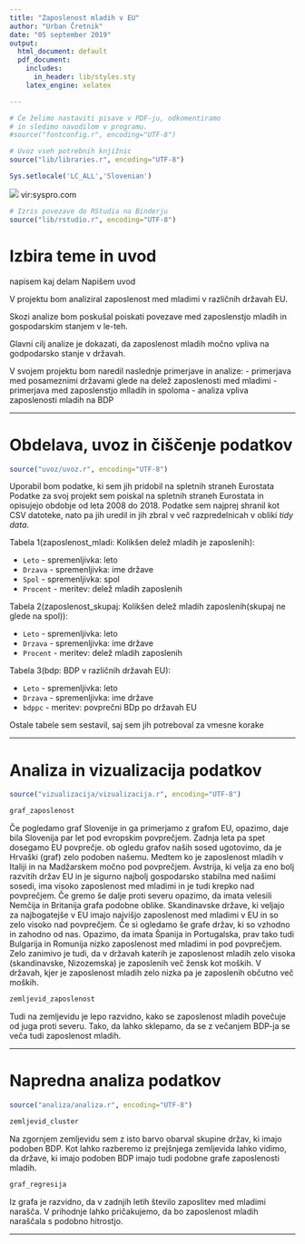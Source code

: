 ```yaml
---
title: "Zaposlenost mladih v EU"
author: "Urban Čretnik"
date: "05 september 2019"
output:
  html_document: default
  pdf_document:
    includes:
      in_header: lib/styles.sty
    latex_engine: xelatex

---
```


```r
# Če želimo nastaviti pisave v PDF-ju, odkomentiramo
# in sledimo navodilom v programu.
#source("fontconfig.r", encoding="UTF-8")

# Uvoz vseh potrebnih knjižnic
source("lib/libraries.r", encoding="UTF-8")

Sys.setlocale('LC_ALL','Slovenian')

```

![](slike/slikica.jpg)
vir:syspro.com



```r
# Izris povezave do RStudia na Binderju
source("lib/rstudio.r", encoding="UTF-8")
```

# Izbira teme in uvod

napisem kaj delam
Napišem uvod


V projektu bom analiziral zaposlenost med mladimi v različnih državah EU.

Skozi analize bom poskušal poiskati povezave med zaposlenstjo mladih in gospodarskim stanjem v le-teh. 

Glavni cilj analize je dokazati, da zaposlenost mladih močno vpliva na godpodarsko stanje v državah.

V svojem projektu bom naredil naslednje primerjave in analize:
- primerjava med posameznimi državami glede na delež zaposlenosti med mladimi
- primerjava med zaposlenstjo mlladih in spoloma
- analiza vpliva zaposlenosti mladih na BDP

***


# Obdelava, uvoz in čiščenje podatkov

```r
source("uvoz/uvoz.r", encoding="UTF-8")
```

Uporabil bom podatke, ki sem jih pridobil na spletnih straneh Eurostata 
Podatke za svoj projekt sem poiskal na spletnih straneh Eurostata in opisujejo obdobje od leta 2008 do 2018. Podatke sem najprej shranil kot CSV datoteke, nato pa jih uredil in jih zbral v več razpredelnicah v obliki *tidy data*.

Tabela 1(zaposlenost_mladi: Kolikšen delež mladih je zaposlenih):

- `Leto` - spremenljivka: leto
- `Drzava` - spremenljivka: ime države
- `Spol` - spremenljivka:  spol
- `Procent` - meritev: delež mladih zaposlenih

Tabela 2(zaposlenost_skupaj: Kolikšen delež mladih zaposlenih(skupaj ne glede na spol)):

- `Leto` - spremenljivka: leto
- `Drzava` - spremenljivka: ime države
- `Procent` - meritev: delež mladih zaposlenih

Tabela 3(bdp: BDP v različnih državah EU):

- `Leto` - spremenljivka: leto
- `Drzava` - spremenljivka: ime države
- `bdppc` - meritev: povprečni BDp po državah EU

Ostale tabele sem sestavil, saj sem jih potreboval za vmesne korake



***

# Analiza in vizualizacija podatkov

```r
source("vizualizacija/vizualizacija.r", encoding="UTF-8")
```

```r
graf_zaposlenost
```

Če pogledamo graf Slovenije in ga primerjamo z grafom EU, opazimo, daje bila Slovenija par let pod evropskim povprečjem. Zadnja leta pa spet dosegamo EU povprečje. ob ogledu grafov naših sosed ugotovimo, da je Hrvaški (graf) zelo podoben našemu. Medtem ko je zaposlenost mladih v Italiji in na Madžarskem močno pod povprečjem. Avstrija, ki velja za eno bolj razvitih držav EU in je sigurno najbolj gospodarsko stabilna med našimi sosedi, ima visoko zaposlenost med mladimi in je tudi krepko nad povprečjem. Če gremo še dalje proti severu opazimo, da imata velesili Nemčija in Britanija grafa podobne oblike. Skandinavske države, ki veljajo za najbogatejše v EU imajo najvišjo zaposlenost med mladimi v EU in so zelo visoko nad povprečjem. Če si ogledamo še grafe držav, ki so vzhodno in zahodno od nas. Opazimo, da imata Španija in Portugalska, prav tako tudi Bulgarija in Romunija nizko zaposlenost med mladimi in pod povprečjem. Zelo zanimivo je tudi, da v državah katerih je zaposlenost mladih zelo visoka (skandinavske, Nizozemska) je zaposlenih več žensk kot moških. V državah, kjer je zaposlenost mladih zelo nizka pa je zaposlenih občutno več moških.




```r
zemljevid_zaposlenost
```

Tudi na zemljevidu je lepo razvidno, kako se zaposlenost mladih povečuje od juga proti severu. Tako, da lahko sklepamo, da se z večanjem BDP-ja se veča tudi zaposlenost mladih.

***

# Napredna analiza podatkov

```r
source("analiza/analiza.r", encoding="UTF-8")
```



```r
zemljevid_cluster
```

Na zgornjem zemljevidu sem z isto barvo obarval skupine držav, ki imajo podoben BDP. Kot lahko razberemo iz prejšnjega zemljevida lahko vidimo, da države, ki imajo podoben BDP imajo tudi podobne grafe zaposlenosti mladih.



```r
graf_regresija
```

Iz grafa je razvidno, da v zadnjih letih število zaposlitev med mladimi narašča. V prihodnje lahko pričakujemo, da bo zaposlenost mladih naraščala s podobno hitrostjo.

***

